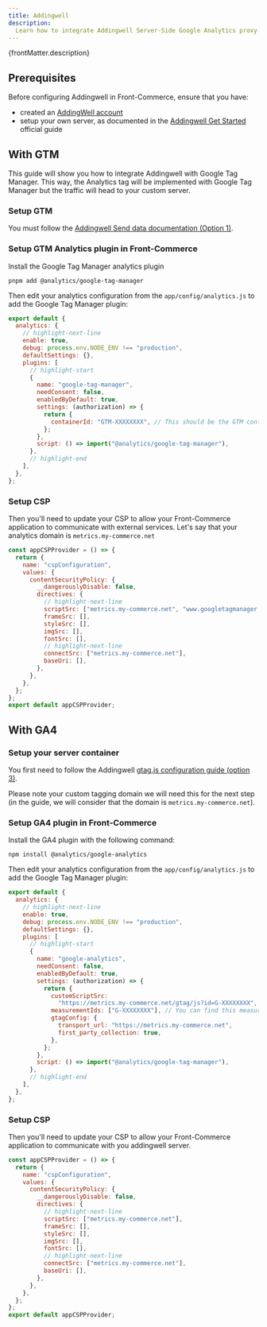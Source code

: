 ```yaml
---
title: Addingwell
description:
  Learn how to integrate Addingwell Server-Side Google Analytics proxy.
---
```


<p>{frontMatter.description}</p>

## Prerequisites

Before configuring Addingwell in Front-Commerce, ensure that you have:

- created an [AddingWell account](https://www.addingwell.com/)
- setup your own server, as documented in the
  [Addingwell Get Started](https://docs.addingwell.com/b/2CA8BCF1-E67D-46DF-A2BE-F93017D8FD7A/Getting-started-with-Addingwell)
  official guide

## With GTM

This guide will show you how to integrate Addingwell with Google Tag Manager.
This way, the Analytics tag will be implemented with Google Tag Manager but the
traffic will head to your custom server.

### Setup GTM

You must follow the
[Addingwell Send data documentation (Option 1)](https://docs.addingwell.com/b/C45DD221-2773-4DE0-B588-39B60785291A/Send-the-data-to-your-tagging-server).

### Setup GTM Analytics plugin in Front-Commerce

Install the Google Tag Manager analytics plugin

```shell
pnpm add @analytics/google-tag-manager
```

Then edit your analytics configuration from the `app/config/analytics.js` to add
the Google Tag Manager plugin:

```js title="app/config/analytics.js"
export default {
  analytics: {
    // highlight-next-line
    enable: true,
    debug: process.env.NODE_ENV !== "production",
    defaultSettings: {},
    plugins: [
      // highlight-start
      {
        name: "google-tag-manager",
        needConsent: false,
        enabledByDefault: true,
        settings: (authorization) => {
          return {
            containerId: "GTM-XXXXXXXX", // This should be the GTM container ID of the Container that will inject Google Tag not the server container ID
          };
        },
        script: () => import("@analytics/google-tag-manager"),
      },
      // highlight-end
    ],
  },
};
```

### Setup CSP

Then you'll need to update your CSP to allow your Front-Commerce application to
communicate with external services. Let's say that your analytics domain is
`metrics.my-commerce.net`

```js title="app/config/cspProvider.ts"
const appCSPProvider = () => {
  return {
    name: "cspConfiguration",
    values: {
      contentSecurityPolicy: {
        __dangerouslyDisable: false,
        directives: {
          // highlight-next-line
          scriptSrc: ["metrics.my-commerce.net", "www.googletagmanager.com"], // We need to add Google Tag Manager to allow GTM to inject GA4 tag into our pages
          frameSrc: [],
          styleSrc: [],
          imgSrc: [],
          fontSrc: [],
          // highlight-next-line
          connectSrc: ["metrics.my-commerce.net"],
          baseUri: [],
        },
      },
    },
  };
};
export default appCSPProvider;
```

## With GA4

### Setup your server container

You first need to follow the Addingwell
[gtag.js configuration guide (option 3)](https://docs.addingwell.com/b/C45DD221-2773-4DE0-B588-39B60785291A/Send-the-data-to-your-tagging-server).

Please note your custom tagging domain we will need this for the next step (in
the guide, we will consider that the domain is `metrics.my-commerce.net`).

### Setup GA4 plugin in Front-Commerce

Install the GA4 plugin with the following command:

```shell
npm install @analytics/google-analytics
```

Then edit your analytics configuration from the `app/config/analytics.js` to add
the Google Tag Manager plugin:

```js title="app/config/analytics.js"
export default {
  analytics: {
    // highlight-next-line
    enable: true,
    debug: process.env.NODE_ENV !== "production",
    defaultSettings: {},
    plugins: [
      // highlight-start
      {
        name: "google-analytics",
        needConsent: false,
        enabledByDefault: true,
        settings: (authorization) => {
          return {
            customScriptSrc:
              "https://metrics.my-commerce.net/gtag/js?id=G-XXXXXXXX",
            measurementIds: ["G-XXXXXXXX"], // You can find this measurement ID in your Google Analytics account: Administration > Data Stream
            gtagConfig: {
              transport_url: "https://metrics.my-commerce.net",
              first_party_collection: true,
            },
          };
        },
        script: () => import("@analytics/google-tag-manager"),
      },
      // highlight-end
    ],
  },
};
```

### Setup CSP

Then you'll need to update your CSP to allow your Front-Commerce application to
communicate with you addingwell server.

```js title="app/config/cspProvider.ts"
const appCSPProvider = () => {
  return {
    name: "cspConfiguration",
    values: {
      contentSecurityPolicy: {
        __dangerouslyDisable: false,
        directives: {
          // highlight-next-line
          scriptSrc: ["metrics.my-commerce.net"],
          frameSrc: [],
          styleSrc: [],
          imgSrc: [],
          fontSrc: [],
          // highlight-next-line
          connectSrc: ["metrics.my-commerce.net"],
          baseUri: [],
        },
      },
    },
  };
};
export default appCSPProvider;
```
